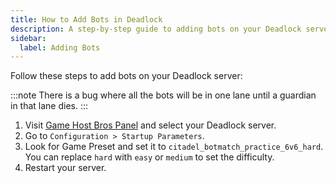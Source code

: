 ```yaml
---
title: How to Add Bots in Deadlock
description: A step-by-step guide to adding bots on your Deadlock server.
sidebar:
  label: Adding Bots
---
```


Follow these steps to add bots on your Deadlock server:

:::note 
There is a bug where all the bots will be in one lane until a guardian in that lane dies.
:::

1. Visit [Game Host Bros Panel](https://panel.gamehostbros.com/) and select your Deadlock server.
2. Go to `Configuration > Startup Parameters`.
3. Look for Game Preset and set it to `citadel_botmatch_practice_6v6_hard`. You can replace `hard` with `easy` or `medium` to set the difficulty.
4. Restart your server.
